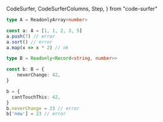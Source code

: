   CodeSurfer,
  CodeSurferColumns,
  Step,
} from "code-surfer"

<CodeSurfer>

```ts title="Enforce Immutability with TS"
type A = ReadonlyArray<number>

const a: A = [1, 1, 2, 3, 5]
a.push(7) // error
a.sort() // error
a.map(x => x * 2) // ok

type B = Readonly<Record<string, number>>

const b: B = {
    neverChange: 42,
}

b = {
  cantTouchThis: 42,
}
b.neverChange = 23 // error
b['new'] = 23 // error
```

</CodeSurfer>
